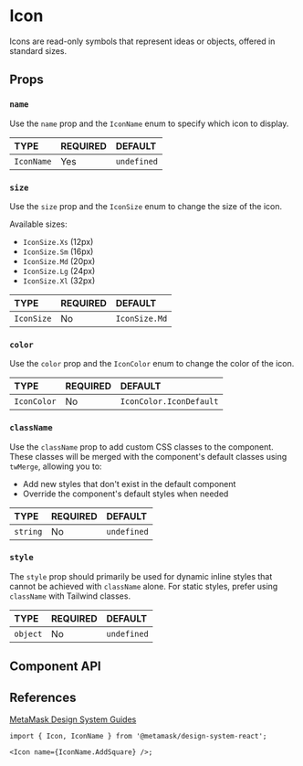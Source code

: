 

# Icon

Icons are read-only symbols that represent ideas or objects, offered in standard sizes.

<Canvas of={IconStories.Default} />

## Props

### `name`

Use the `name` prop and the `IconName` enum to specify which icon to display.

<table>
  <thead>
    <tr>
      <th align="left">TYPE</th>
      <th align="left">REQUIRED</th>
      <th align="left">DEFAULT</th>
    </tr>
  </thead>
  <tbody>
    <tr>
      <td align="left">
        <code>IconName</code>
      </td>
      <td align="left">Yes</td>
      <td align="left">
        <code>undefined</code>
      </td>
    </tr>
  </tbody>
</table>

<Canvas of={IconStories.Name} />

### `size`

Use the `size` prop and the `IconSize` enum to change the size of the icon.

Available sizes:
- `IconSize.Xs` (12px)
- `IconSize.Sm` (16px)
- `IconSize.Md` (20px)
- `IconSize.Lg` (24px)
- `IconSize.Xl` (32px)

<table>
  <thead>
    <tr>
      <th align="left">TYPE</th>
      <th align="left">REQUIRED</th>
      <th align="left">DEFAULT</th>
    </tr>
  </thead>
  <tbody>
    <tr>
      <td align="left">
        <code>IconSize</code>
      </td>
      <td align="left">No</td>
      <td align="left">
        <code>IconSize.Md</code>
      </td>
    </tr>
  </tbody>
</table>

<Canvas of={IconStories.Size} />

### `color`

Use the `color` prop and the `IconColor` enum to change the color of the icon.

<table>
  <thead>
    <tr>
      <th align="left">TYPE</th>
      <th align="left">REQUIRED</th>
      <th align="left">DEFAULT</th>
    </tr>
  </thead>
  <tbody>
    <tr>
      <td align="left">
        <code>IconColor</code>
      </td>
      <td align="left">No</td>
      <td align="left">
        <code>IconColor.IconDefault</code>
      </td>
    </tr>
  </tbody>
</table>

<Canvas of={IconStories.Color} />

### `className`

Use the `className` prop to add custom CSS classes to the component. These classes will be merged with the component's default classes using `twMerge`, allowing you to:

- Add new styles that don't exist in the default component
- Override the component's default styles when needed

<table>
  <thead>
    <tr>
      <th align="left">TYPE</th>
      <th align="left">REQUIRED</th>
      <th align="left">DEFAULT</th>
    </tr>
  </thead>
  <tbody>
    <tr>
      <td align="left">
        <code>string</code>
      </td>
      <td align="left">No</td>
      <td align="left">
        <code>undefined</code>
      </td>
    </tr>
  </tbody>
</table>

### `style`

The `style` prop should primarily be used for dynamic inline styles that cannot be achieved with `className` alone. For static styles, prefer using `className` with Tailwind classes.

<table>
  <thead>
    <tr>
      <th align="left">TYPE</th>
      <th align="left">REQUIRED</th>
      <th align="left">DEFAULT</th>
    </tr>
  </thead>
  <tbody>
    <tr>
      <td align="left">
        <code>object</code>
      </td>
      <td align="left">No</td>
      <td align="left">
        <code>undefined</code>
      </td>
    </tr>
  </tbody>
</table>

## Component API

<Controls of={IconStories.Default} />

## References

[MetaMask Design System Guides](https://www.notion.so/MetaMask-Design-System-Guides-Design-f86ecc914d6b4eb6873a122b83c12940)

```tsx
import { Icon, IconName } from '@metamask/design-system-react';

<Icon name={IconName.AddSquare} />;
```
